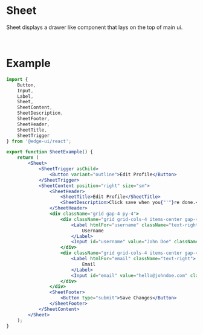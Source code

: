 
# Sheet

Sheet displays a drawer like component that lays on the top of main ui.

<SheetExample />

<br />

# Example

```jsx
import {
    Button,
    Input,
    Label,
    Sheet,
    SheetContent,
    SheetDescription,
    SheetFooter,
    SheetHeader,
    SheetTitle,
    SheetTrigger
} from '@edge-ui/react';

export function SheetExample() {
    return (
        <Sheet>
            <SheetTrigger asChild>
                <Button variant="outline">Edit Profile</Button>
            </SheetTrigger>
            <SheetContent position="right" size="sm">
                <SheetHeader>
                    <SheetTitle>Edit Profile</SheetTitle>
                    <SheetDescription>Click save when you{"'"}re done.</SheetDescription>
                </SheetHeader>
                <div className="grid gap-4 py-4">
                    <div className="grid grid-cols-4 items-center gap-4">
                        <Label htmlFor="username" className="text-right">
                            Username
                        </Label>
                        <Input id="username" value="John Doe" className="col-span-3" />
                    </div>
                    <div className="grid grid-cols-4 items-center gap-4">
                        <Label htmlFor="email" className="text-right">
                            Email
                        </Label>
                        <Input id="email" value="hello@johndoe.com" className="col-span-3" />
                    </div>
                </div>
                <SheetFooter>
                    <Button type="submit">Save Changes</Button>
                </SheetFooter>
            </SheetContent>
        </Sheet>
    );
}
```
